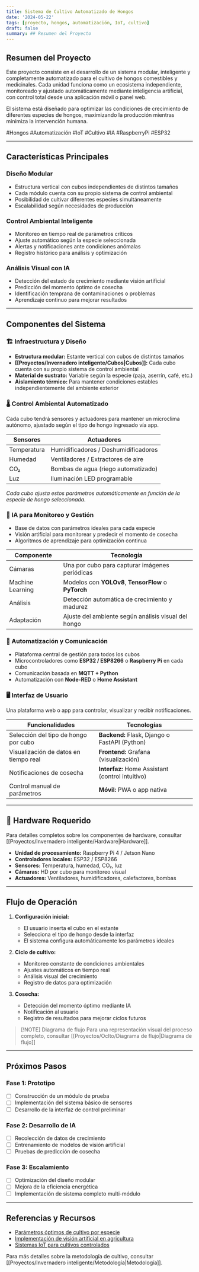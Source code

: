 ```yaml
---
title: Sistema de Cultivo Automatizado de Hongos
date: '2024-05-22'
tags: [proyecto, hongos, automatización, IoT, cultivo]
draft: false
summary: ## Resumen del Proyecto
---
```


## Resumen del Proyecto

Este proyecto consiste en el desarrollo de un sistema modular, inteligente y completamente automatizado para el cultivo de hongos comestibles y medicinales. Cada unidad funciona como un ecosistema independiente, monitoreado y ajustado automáticamente mediante inteligencia artificial, con control total desde una aplicación móvil o panel web.

El sistema está diseñado para optimizar las condiciones de crecimiento de diferentes especies de hongos, maximizando la producción mientras minimiza la intervención humana.

#Hongos #Automatización #IoT #Cultivo #IA #RaspberryPi #ESP32

---

## Características Principales

### Diseño Modular
- Estructura vertical con cubos independientes de distintos tamaños
- Cada módulo cuenta con su propio sistema de control ambiental
- Posibilidad de cultivar diferentes especies simultáneamente
- Escalabilidad según necesidades de producción

### Control Ambiental Inteligente
- Monitoreo en tiempo real de parámetros críticos
- Ajuste automático según la especie seleccionada
- Alertas y notificaciones ante condiciones anómalas
- Registro histórico para análisis y optimización

### Análisis Visual con IA
- Detección del estado de crecimiento mediante visión artificial
- Predicción del momento óptimo de cosecha
- Identificación temprana de contaminaciones o problemas
- Aprendizaje continuo para mejorar resultados

---

## Componentes del Sistema

### 🏗️ Infraestructura y Diseño

- **Estructura modular:** Estante vertical con cubos de distintos tamaños
- **[[Proyectos/Invernadero inteligente/Cubos|Cubos]]:** Cada cubo cuenta con su propio sistema de control ambiental
- **Material de sustrato:** Variable según la especie (paja, aserrín, café, etc.)
- **Aislamiento térmico:** Para mantener condiciones estables independientemente del ambiente exterior

### 🌡️ Control Ambiental Automatizado

Cada cubo tendrá sensores y actuadores para mantener un microclima autónomo, ajustado según el tipo de hongo ingresado vía app.

| Sensores | Actuadores |
|----------|------------|
| Temperatura | Humidificadores / Deshumidificadores |
| Humedad | Ventiladores / Extractores de aire |
| CO₂ | Bombas de agua (riego automatizado) |
| Luz | Iluminación LED programable |

*Cada cubo ajusta estos parámetros automáticamente en función de la especie de hongo seleccionada.*

### 🤖 IA para Monitoreo y Gestión

- Base de datos con parámetros ideales para cada especie
- Visión artificial para monitorear y predecir el momento de cosecha
- Algoritmos de aprendizaje para optimización continua

| Componente | Tecnología |
|------------|------------|
| Cámaras | Una por cubo para capturar imágenes periódicas |
| Machine Learning | Modelos con **YOLOv8**, **TensorFlow** o **PyTorch** |
| Análisis | Detección automática de crecimiento y madurez |
| Adaptación | Ajuste del ambiente según análisis visual del hongo |

### 🔁 Automatización y Comunicación

- Plataforma central de gestión para todos los cubos
- Microcontroladores como **ESP32 / ESP8266** o **Raspberry Pi** en cada cubo
- Comunicación basada en **MQTT + Python**
- Automatización con **Node-RED** o **Home Assistant**

### 🖥️ Interfaz de Usuario

Una plataforma web o app para controlar, visualizar y recibir notificaciones.

| Funcionalidades | Tecnologías |
|----------------|-------------|
| Selección del tipo de hongo por cubo | **Backend:** Flask, Django o FastAPI (Python) |
| Visualización de datos en tiempo real | **Frontend:** Grafana (visualización) |
| Notificaciones de cosecha | **Interfaz:** Home Assistant (control intuitivo) |
| Control manual de parámetros | **Móvil:** PWA o app nativa |

---

## 🧩 Hardware Requerido

Para detalles completos sobre los componentes de hardware, consultar [[Proyectos/Invernadero inteligente/Hardware|Hardware]].

- **Unidad de procesamiento:** Raspberry Pi 4 / Jetson Nano
- **Controladores locales:** ESP32 / ESP8266
- **Sensores:** Temperatura, humedad, CO₂, luz
- **Cámaras:** HD por cubo para monitoreo visual
- **Actuadores:** Ventiladores, humidificadores, calefactores, bombas

---

## Flujo de Operación

1. **Configuración inicial:**
   - El usuario inserta el cubo en el estante
   - Selecciona el tipo de hongo desde la interfaz
   - El sistema configura automáticamente los parámetros ideales

2. **Ciclo de cultivo:**
   - Monitoreo constante de condiciones ambientales
   - Ajustes automáticos en tiempo real
   - Análisis visual del crecimiento
   - Registro de datos para optimización

3. **Cosecha:**
   - Detección del momento óptimo mediante IA
   - Notificación al usuario
   - Registro de resultados para mejorar ciclos futuros

> [!NOTE] Diagrama de flujo
> Para una representación visual del proceso completo, consultar [[Proyectos/Oclto/Diagrama de flujo|Diagrama de flujo]]

---

## Próximos Pasos

### Fase 1: Prototipo
- [ ] Construcción de un módulo de prueba
- [ ] Implementación del sistema básico de sensores
- [ ] Desarrollo de la interfaz de control preliminar

### Fase 2: Desarrollo de IA
- [ ] Recolección de datos de crecimiento
- [ ] Entrenamiento de modelos de visión artificial
- [ ] Pruebas de predicción de cosecha

### Fase 3: Escalamiento
- [ ] Optimización del diseño modular
- [ ] Mejora de la eficiencia energética
- [ ] Implementación de sistema completo multi-módulo

---

## Referencias y Recursos

- [Parámetros óptimos de cultivo por especie](https://fungi.com/blogs/articles/the-parameters-of-mushroom-cultivation)
- [Implementación de visión artificial en agricultura](https://www.mdpi.com/2073-4395/10/5/728)
- [Sistemas IoT para cultivos controlados](https://www.sciencedirect.com/science/article/pii/S2214317320300360)

Para más detalles sobre la metodología de cultivo, consultar [[Proyectos/Invernadero inteligente/Metodología|Metodología]].